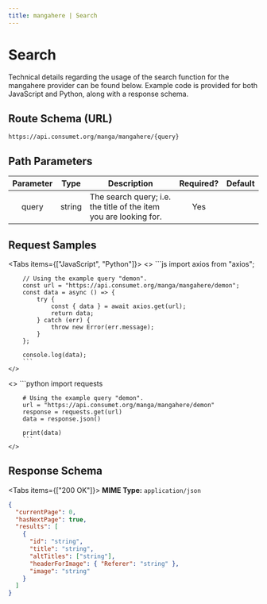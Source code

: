 ```yaml
---
title: mangahere | Search
---
```



# Search

Technical details regarding the usage of the search function for the mangahere provider can be found below. Example code is provided for both JavaScript and Python, along with a response schema.

## Route Schema (URL)

```
https://api.consumet.org/manga/mangahere/{query}
```

## Path Parameters

| Parameter |  Type  | Description                                                       | Required? | Default |
| :-------: | :----: | ----------------------------------------------------------------- | :-------: | :-----: |
|   query   | string | The search query; i.e. the title of the item you are looking for. |    Yes    |         |

## Request Samples

<Tabs items={["JavaScript", "Python"]}>
  <Tab>
    <>
        ```js
        import axios from "axios";

        // Using the example query "demon".
        const url = "https://api.consumet.org/manga/mangahere/demon";
        const data = async () => {
            try {
                const { data } = await axios.get(url);
                return data;
            } catch (err) {
                throw new Error(err.message);
            }
        };

        console.log(data);
        ```
    </>

  </Tab>
  <Tab>
    <>
        ```python
        import requests

        # Using the example query "demon".
        url = "https://api.consumet.org/manga/mangahere/demon"
        response = requests.get(url)
        data = response.json()

        print(data)
        ```
    </>

  </Tab>
</Tabs>

## Response Schema

<Tabs items={["200 OK"]}>
  <Tab>
  **MIME Type:** `application/json`
  ```json copy=false
  {
    "currentPage": 0,
    "hasNextPage": true,
    "results": [
      {
        "id": "string",
        "title": "string",
        "altTitles": ["string"],
        "headerForImage": { "Referer": "string" },
        "image": "string"
      }
    ]
  }
  ```
  </Tab>
</Tabs>
